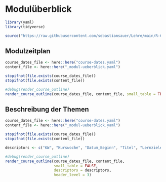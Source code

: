 # Modulüberblick

```r
library(yaml)
library(tidyverse)
```


```r
source("https://raw.githubusercontent.com/sebastiansauer/Lehre/main/R-Code/render-course-sections.R")
```




## Modulzeitplan



```r

course_dates_file <- here::here("course-dates.yaml")
content_file <- here::here("_modul-ueberblick.yaml")

stopifnot(file.exists(course_dates_file))
stopifnot(file.exists(content_file))

#debug(render_course_outline)
render_course_outline(course_dates_file, content_file, small_table = TRUE, header_level = 3)
```


## Beschreibung der Themen


```r

course_dates_file <- here::here("course-dates.yaml")
content_file <- here::here("_modul-ueberblick.yaml")

stopifnot(file.exists(course_dates_file))
stopifnot(file.exists(content_file))

descriptors <- c("KW", "Kurswoche", "Datum_Beginn", "Titel", "Lernziele", "Vorbereitung", "Aufgaben", "Vertiefung", "Hinweise")

#debug(render_course_outline)
render_course_outline(course_dates_file, content_file, 
                      small_table = FALSE, 
                      descriptors = descriptors,
                      header_level = 3)
```

